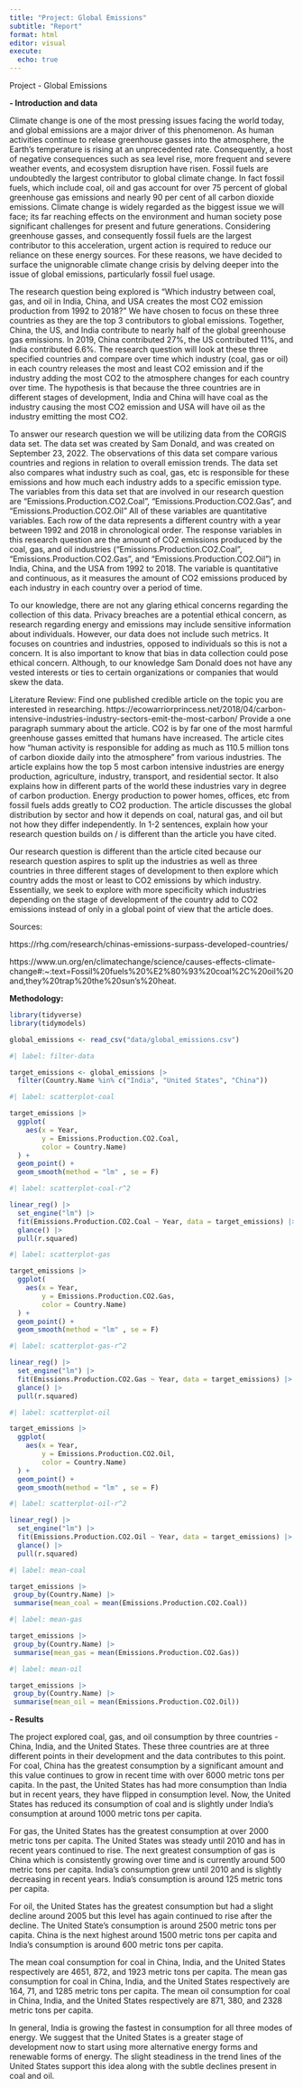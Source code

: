 ```yaml
---
title: "Project: Global Emissions"
subtitle: "Report"
format: html
editor: visual
execute:
  echo: true
---
```


Project - Global Emissions

**- Introduction and data**

Climate change is one of the most pressing issues facing the world today, and global emissions are a major driver of this phenomenon. As human activities continue to release greenhouse gasses into the atmosphere, the Earth's temperature is rising at an unprecedented rate. Consequently, a host of negative consequences such as sea level rise, more frequent and severe weather events, and ecosystem disruption have risen. Fossil fuels are undoubtedly the largest contributor to global climate change. In fact fossil fuels, which include coal, oil and gas account for over 75 percent of global greenhouse gas emissions and nearly 90 per cent of all carbon dioxide emissions. Climate change is widely regarded as the biggest issue we will face; its far reaching effects on the environment and human society pose significant challenges for present and future generations. Considering greenhouse gasses, and consequently fossil fuels are the largest contributor to this acceleration, urgent action is required to reduce our reliance on these energy sources. For these reasons, we have decided to surface the unignorable climate change crisis by delving deeper into the issue of global emissions, particularly fossil fuel usage.

The research question being explored is "Which industry between coal, gas, and oil in India, China, and USA creates the most CO2 emission production from 1992 to 2018?" We have chosen to focus on these three countries as they are the top 3 contributors to global emissions. Together, China, the US, and India contribute to nearly half of the global greenhouse gas emissions. In 2019, China contributed 27%, the US contributed 11%, and India contributed 6.6%. The research question will look at these three specified countries and compare over time which industry (coal, gas or oil) in each country releases the most and least CO2 emission and if the industry adding the most CO2 to the atmosphere changes for each country over time. The hypothesis is that because the three countries are in different stages of development, India and China will have coal as the industry causing the most CO2 emission and USA will have oil as the industry emitting the most CO2.

To answer our research question we will be utilizing data from the CORGIS data set. The data set was created by Sam Donald, and was created on September 23, 2022. The observations of this data set compare various countries and regions in relation to overall emission trends. The data set also compares what industry such as coal, gas, etc is responsible for these emissions and how much each industry adds to a specific emission type. The variables from this data set that are involved in our research question are "Emissions.Production.CO2.Coal", "Emissions.Production.CO2.Gas", and "Emissions.Production.CO2.Oil" All of these variables are quantitative variables. Each row of the data represents a different country with a year between 1992 and 2018 in chronological order. The response variables in this research question are the amount of CO2 emissions produced by the coal, gas, and oil industries ("Emissions.Production.CO2.Coal", "Emissions.Production.CO2.Gas", and "Emissions.Production.CO2.Oil") in India, China, and the USA from 1992 to 2018. The variable is quantitative and continuous, as it measures the amount of CO2 emissions produced by each industry in each country over a period of time.

To our knowledge, there are not any glaring ethical concerns regarding the collection of this data. Privacy breaches are a potential ethical concern, as research regarding energy and emissions may include sensitive information about individuals. However, our data does not include such metrics. It focuses on countries and industries, opposed to individuals so this is not a concern. It is also important to know that bias in data collection could pose ethical concern. Although, to our knowledge Sam Donald does not have any vested interests or ties to certain organizations or companies that would skew the data.

Literature Review: Find one published credible article on the topic you are interested in researching. https://ecowarriorprincess.net/2018/04/carbon-intensive-industries-industry-sectors-emit-the-most-carbon/ Provide a one paragraph summary about the article. CO2 is by far one of the most harmful greenhouse gasses emitted that humans have increased. The article cites how "human activity is responsible for adding as much as 110.5 million tons of carbon dioxide daily into the atmosphere" from various industries. The article explains how the top 5 most carbon intensive industries are energy production, agriculture, industry, transport, and residential sector. It also explains how in different parts of the world these industries vary in degree of carbon production. Energy production to power homes, offices, etc from fossil fuels adds greatly to CO2 production. The article discusses the global distribution by sector and how it depends on coal, natural gas, and oil but not how they differ independently. In 1-2 sentences, explain how your research question builds on / is different than the article you have cited.

Our research question is different than the article cited because our research question aspires to split up the industries as well as three countries in three different stages of development to then explore which country adds the most or least to CO2 emissions by which industry. Essentially, we seek to explore with more specificity which industries depending on the stage of development of the country add to CO2 emissions instead of only in a global point of view that the article does.

Sources:

https://rhg.com/research/chinas-emissions-surpass-developed-countries/

https://www.un.org/en/climatechange/science/causes-effects-climate-change#:\~:text=Fossil%20fuels%20%E2%80%93%20coal%2C%20oil%20and,they%20trap%20the%20sun's%20heat.

**Methodology:**

```r
library(tidyverse)
library(tidymodels)

global_emissions <- read_csv("data/global_emissions.csv")
```

```r
#| label: filter-data

target_emissions <- global_emissions |>
  filter(Country.Name %in% c("India", "United States", "China"))

```

```r
#| label: scatterplot-coal

target_emissions |>
  ggplot(
    aes(x = Year, 
        y = Emissions.Production.CO2.Coal,
        color = Country.Name)
  ) +
  geom_point() +
  geom_smooth(method = "lm" , se = F)

```

```r
#| label: scatterplot-coal-r^2

linear_reg() |>
  set_engine("lm") |>
  fit(Emissions.Production.CO2.Coal ~ Year, data = target_emissions) |>
  glance() |>
  pull(r.squared)

```

```r
#| label: scatterplot-gas

target_emissions |>
  ggplot(
    aes(x = Year, 
        y = Emissions.Production.CO2.Gas,
        color = Country.Name)
  ) +
  geom_point() +
  geom_smooth(method = "lm" , se = F)

```
```r
#| label: scatterplot-gas-r^2

linear_reg() |>
  set_engine("lm") |>
  fit(Emissions.Production.CO2.Gas ~ Year, data = target_emissions) |>
  glance() |>
  pull(r.squared)

```

```r
#| label: scatterplot-oil

target_emissions |>
  ggplot(
    aes(x = Year, 
        y = Emissions.Production.CO2.Oil,
        color = Country.Name)
  ) +
  geom_point() +
  geom_smooth(method = "lm" , se = F)

```
```r
#| label: scatterplot-oil-r^2

linear_reg() |>
  set_engine("lm") |>
  fit(Emissions.Production.CO2.Oil ~ Year, data = target_emissions) |>
  glance() |>
  pull(r.squared)

```


```r
#| label: mean-coal

target_emissions |>
 group_by(Country.Name) |>
 summarise(mean_coal = mean(Emissions.Production.CO2.Coal))

```

```r
#| label: mean-gas

target_emissions |>
 group_by(Country.Name) |>
 summarise(mean_gas = mean(Emissions.Production.CO2.Gas))
```

```r
#| label: mean-oil

target_emissions |>
 group_by(Country.Name) |>
 summarise(mean_oil = mean(Emissions.Production.CO2.Oil))
```

**- Results**

The project explored coal, gas, and oil consumption by three countries - China, India, and the United States. These three countries are at three different points in their development and the data contributes to this point. For coal, China has the greatest consumption by a significant amount and this value continues to grow in recent time with over 6000 metric tons per capita. In the past, the United States has had more consumption than India but in recent years, they have flipped in consumption level. Now, the United States has reduced its consumption of coal and is slightly under India's consumption at around 1000 metric tons per capita.

For gas, the United States has the greatest consumption at over 2000 metric tons per capita. The United States was steady until 2010 and has in recent years continued to rise. The next greatest consumption of gas is China which is consistently growing over time and is currently around 500 metric tons per capita. India's consumption grew until 2010 and is slightly decreasing in recent years. India's consumption is around 125 metric tons per capita.

For oil, the United States has the greatest consumption but had a slight decline around 2005 but this level has again continued to rise after the decline. The United State's consumption is around 2500 metric tons per capita. China is the next highest around 1500 metric tons per capita and India's consumption is around 600 metric tons per capita.

The mean coal consumption for coal in China, India, and the United States respectively are 4651, 872, and 1923 metric tons per capita. The mean gas consumption for coal in China, India, and the United States respectively are 164, 71, and 1285 metric tons per capita. The mean oil consumption for coal in China, India, and the United States respectively are 871, 380, and 2328 metric tons per capita.

In general, India is growing the fastest in consumption for all three modes of energy. We suggest that the United States is a greater stage of development now to start using more alternative energy forms and renewable forms of energy. The slight steadiness in the trend lines of the United States support this idea along with the subtle declines present in coal and oil.
